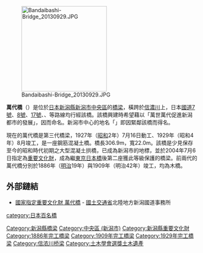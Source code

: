 [[File:Bandaibashi-Bridge_20130929.JPG|225px]]

'''萬代橋'''（{{jpn|j=萬代橋|hg=ばんだいばし、よろづよばし|rm=Bandai bashi, Yorozuyo bashi|f=y}}）是位於[[日本|日本]][[新潟縣|新潟縣]][[新潟市|新潟市]][[中央區_(新潟市)|中央區]]的[[橋梁|橋梁]]，橫跨於[[信濃川|信濃川]]上，日本[[一般國道|國道]][[國道7號_(日本)|7號]]、[[國道8號_(日本)|8號]]、[[國道17號_(日本)|17號]]、{{link-ja|國道113號 (日本)|国道113号|113號}}、{{link-ja|國道350號 (日本)|国道350号|350號}}等路線均行經該橋。該橋興建時希望藉以「萬世萬代促進新潟都市的發展」，因而命名。新潟市中心的地名「{{link-ja|萬代 (新潟市)|万代 (新潟市)|萬代}}」即因緊鄰該橋而得名。

現在的萬代橋是第三代橋梁，1927年（[[昭和|昭和]]2年）7月16日動工、1929年（昭和4年）8月竣工，是一座鋼筋混凝土橋。橋長306.9m，寬22.0m。該橋是少見保存至今的昭和時代初期之大型混凝土拱橋，已成為新潟市的地標，並於2004年7月6日指定為[[重要文化財|重要文化財]]，成為繼[[東京|東京]][[日本橋_(東京都中央區)|日本橋]]後第二座獲此等級保護的橋梁。前兩代的萬代橋分別於1886年（[[明治|明治]]19年）與1909年（明治42年）竣工，均為木橋。

== 外部鏈結 ==
{{commonscat|Bandai Bridge}}
* [http://www.hrr.mlit.go.jp/niikoku/bandaibridge/ 國家指定重要文化財 萬代橋] - [[國土交通省|國土交通省]]北陸地方{{link-ja|地方整備局|地方整備局|整備局}}新潟國道事務所 {{ja}}

{{日本百名橋}}
{{日本建築小作品}}

[[Category:新潟縣橋梁|Category:新潟縣橋梁]]
[[Category:中央區_(新潟市)|Category:中央區 (新潟市)]]
[[Category:新潟縣重要文化財|Category:新潟縣重要文化財]]
[[category:日本百名橋|category:日本百名橋]]
[[Category:1886年完工橋梁|Category:1886年完工橋梁]]
[[Category:1909年完工橋梁|Category:1909年完工橋梁]]
[[Category:1929年完工橋梁|Category:1929年完工橋梁]]
[[Category:信浓川桥梁|Category:信浓川桥梁]]
[[Category:土木學會選獎土木遺產|Category:土木學會選獎土木遺產]]